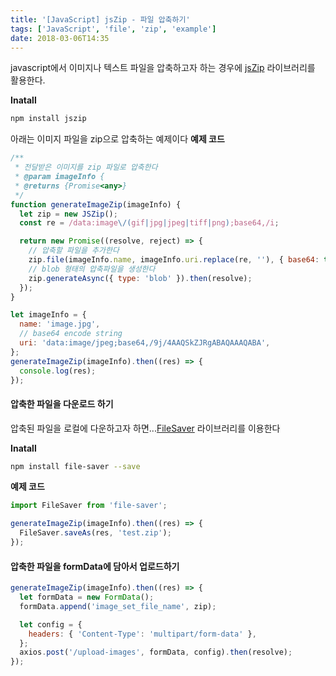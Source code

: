 ```yaml
---
title: '[JavaScript] jsZip - 파일 압축하기'
tags: ['JavaScript', 'file', 'zip', 'example']
date: 2018-03-06T14:35
---
```


<!--truncate-->

javascript에서 이미지나 텍스트 파일을 압축하고자 하는 경우에 [jsZip](https://stuk.github.io/jszip/) 라이브러리를 활용한다.

**Inatall**

```bash
npm install jszip
```

아래는 이미지 파일을 zip으로 압축하는 예제이다
**예제 코드**

```javascript
/**
 * 전달받은 이미지를 zip 파일로 압축한다
 * @param imageInfo {
 * @returns {Promise<any>}
 */
function generateImageZip(imageInfo) {
  let zip = new JSZip();
  const re = /data:image\/(gif|jpg|jpeg|tiff|png);base64,/i;

  return new Promise((resolve, reject) => {
    // 압축할 파일을 추가한다
    zip.file(imageInfo.name, imageInfo.uri.replace(re, ''), { base64: true });
    // blob 형태의 압축파일을 생성한다
    zip.generateAsync({ type: 'blob' }).then(resolve);
  });
}

let imageInfo = {
  name: 'image.jpg',
  // base64 encode string
  uri: 'data:image/jpeg;base64,/9j/4AAQSkZJRgABAQAAAQABA',
};
generateImageZip(imageInfo).then((res) => {
  console.log(res);
});
```

#### 압축한 파일을 다운로드 하기

압축된 파일을 로컬에 다운하고자 하면...[FileSaver](https://github.com/eligrey/FileSaver.js/) 라이브러리를 이용한다

**Inatall**

```bash
npm install file-saver --save
```

**예제 코드**

```javascript
import FileSaver from 'file-saver';

generateImageZip(imageInfo).then((res) => {
  FileSaver.saveAs(res, 'test.zip');
});
```

#### 압축한 파일을 formData에 담아서 업로드하기

```javascript
generateImageZip(imageInfo).then((res) => {
  let formData = new FormData();
  formData.append('image_set_file_name', zip);

  let config = {
    headers: { 'Content-Type': 'multipart/form-data' },
  };
  axios.post('/upload-images', formData, config).then(resolve);
});
```
